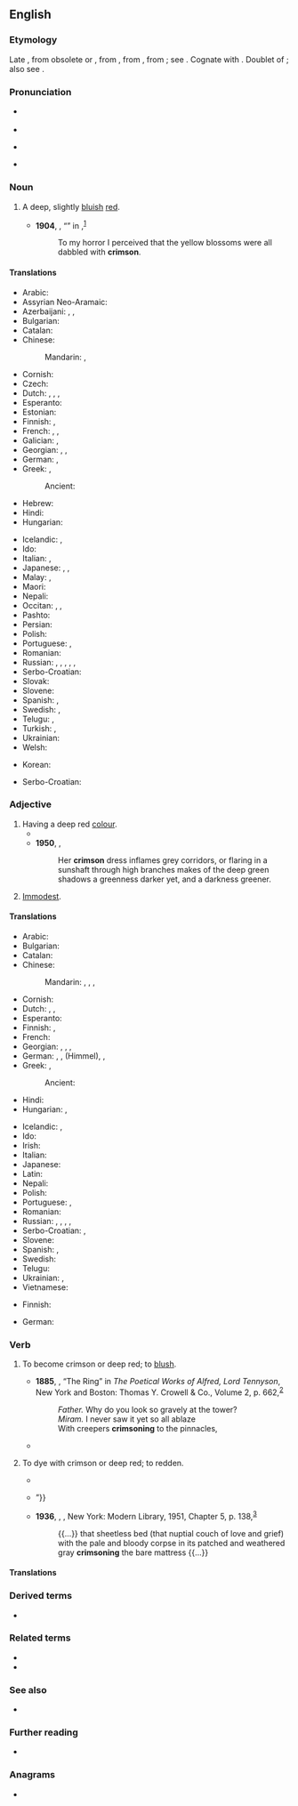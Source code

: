 ==English==
{{wikipedia}}

===Etymology===
{{PIE word|en|kʷŕ̥mis}}
Late {{inh|en|enm|cremesyn}}, from obsolete {{der|en|fr|cramoisin}} or {{der|en|osp|cremesin}}, from {{der|en|ar|قِرْمِز}}, from {{der|en|fa|کرمست|tr=kirmist}}, from {{der|en|pal|-}}; see {{der|en|iir-pro|*kŕ̥miš}}. Cognate with {{cog|sa|कृमिज}}.  Doublet of {{m|en|kermes}}; also see {{m|en|carmine}}.

===Pronunciation===
* {{a|RP}} {{IPA|en|/ˈkɹɪmzən/}}
* {{audio|en|LL-Q1860 (eng)-Vealhurl-crimson.wav|Audio (RP)}}
* {{a|GenAm}} {{IPA|en|/ˈkɹɪmzən/|/ˈkɹɪmsən/}}
* {{rhymes|en|ɪmzən|ɪmsən|s=2}}

===Noun===
{{en-noun|~}}
{{projectlink|wikipedia}}

# A deep, slightly [[bluish]] [[red]].
#: {{color panel|DC143C}}
#* '''1904''', {{w|Arthur Conan Doyle}}, “{{w|The Adventure of the Priory School}}” in ''{{w|The Return of Sherlock Holmes}}'',<sup>[http://www.gutenberg.org/files/221/221-h/221-h.htm]</sup>
#*: To my horror I perceived that the yellow blossoms were all dabbled with '''crimson'''.

====Translations====
{{trans-top|deep, slightly bluish red}}
* Arabic: {{t|ar|قِرْمِز|m}}
* Assyrian Neo-Aramaic: {{t|aii|ܩܸܪܡܝܼܙܵܐ|m|tr=qirmīza}}
* Azerbaijani: {{t+|az|qönçə}}, {{t+|az|al}}, {{t|az|al-qırmızı}}
* Bulgarian: {{t|bg|пурпур|m}}
* Catalan: {{t+|ca|carmesí}}
* Chinese:
*: Mandarin: {{t+|cmn|艷紅色|sc=Hani}}, {{t+|cmn|艳红色|tr=yànhóngsè|sc=Hani}}
* Cornish: {{t|kw|kogh}}
* Czech: {{t+|cs|karmínový}}
* Dutch: {{t+|nl|karmijnrood|n}}, {{t+|nl|helrood|n}}, {{t+|nl|dieprood|n}}, {{t+|nl|karmozijn|n}}
* Esperanto: {{t|eo|karmezino}}
* Estonian: {{t|et|karmiinpunane}}
* Finnish: {{t|fi|verenpunainen}}, {{t|fi|karmiininpunainen}}
* French: {{t+|fr|cramoisi|m}}, {{t+|fr|carmin}}, {{t+|fr|pourpre}}
* Galician: {{t|gl|carmeso|m}}, {{t|gl|carmesín|m}}
* Georgian: {{t|ka|მეწამული}}, {{t+|ka|ალისფერი}}, {{t|ka|ჟოლოსფერი}}
* German: {{t+|de|Purpur|n}}, {{t|de|Purpurrot|n}}
* Greek: {{t+|el|βυσσινί|n}}, {{t|el|βαθύ κόκκινο|n}}
*: Ancient: {{t|grc|φοινός}}
* Hebrew: {{t+|he|אַרְגָּמָן|tr=argaman|sc=Hebr}}
* Hindi: {{t|hi|क़िरमिज़ी|m}}
* Hungarian: {{t+|hu|karmazsin}}
{{trans-mid}}
* Icelandic: {{t|is|fagurrauður}}, {{t|is|djúprauður}}
* Ido: {{t+|io|karmezino}}
* Italian: {{t+|it|cremisi}}, {{t+|it|granata}}
* Japanese: {{t|ja|深紅色|tr=しんくしょく, shinkushoku}}, {{t|ja|クリムゾン|tr=kurimuzon}}, {{t+|ja|紅色|tr=べにいろ, beniiro|sc=Jpan}}
* Malay: {{t|ms|kirmizi|}}, {{t|ms|merah tua|}}
* Maori: {{t|mi|pākurakura}}
* Nepali: {{t|ne|सिम्रिक}}
* Occitan: {{t|oc|carmin}}, {{t|oc|cremesin}}, {{t|oc|carmesin}}
* Pashto: {{t+|ps|ارغواني|tr=ar-ghwani }}
* Persian: {{t+|fa|زرشکی|tr=zereški}}
* Polish: {{t+|pl|karmazyn|m-in}}
* Portuguese: {{t+|pt|carmim}}, {{t+|pt|carmesim|m}}
* Romanian: {{t+|ro|carmin}}
* Russian: {{t+|ru|мали́новый}}, {{t+|ru|а́лый}}, {{t+|ru|пунцо́вый}}, {{t+|ru|багро́вый}}, {{t+|ru|багря́ный}}, {{t+|ru|пу́рпур|m}}
* Serbo-Croatian: {{t+|sh|grimizno|n}}
* Slovak: {{t|sk|karmínový|m}}
* Slovene: {{t|sl|škrlatna}}
* Spanish: {{t+|es|carmín|m}}, {{t+|es|carmesí|m}}
* Swedish: {{t+|sv|karmosinröd}}, {{t+|sv|karmosin}}
* Telugu: {{t+|te|రక్తిమ}}, {{t+|te|ఎర్రని}}
* Turkish: {{t+|tr|kırmızı}}, {{t+|tr|al}}
* Ukrainian: {{t+|uk|багря́нець|m}}
* Welsh: {{t+|cy|rhudd}}
{{trans-bottom}}

{{checktrans-top}}
* Korean: {{t-check|ko|심홍색|sc=Hang}}
{{trans-mid}}
* Serbo-Croatian: {{t-check|sh|гримизна боја|sc=Cyrl}}
{{trans-bottom}}

===Adjective===
{{en-adj}}

# Having a deep red [[color|colour]].
#* {{RQ:Chambers Younger Set|chapter=Afterglow|page=168|passage=Breezes blowing from beds of iris quickened her breath with their perfume; she saw the tufted lilacs sway in the wind, and the streamers of mauve-tinted wistaria swinging, all a-glisten with golden bees; she saw a '''crimson''' cardinal winging through the foliage, and amorous tanagers flashing like scarlet flames athwart the pines.}}
#* '''1950''', {{w|Mervyn Peake}}, ''{{w|Gormenghast (novel)|Gormenghast}}''
#*: Her '''crimson''' dress inflames grey corridors, or flaring in a sunshaft through high branches makes of the deep green shadows a greenness darker yet, and a darkness greener.
# [[immodest|Immodest]]. {{rfex|en}}

====Translations====
{{trans-top|having a deep red colour}}
* Arabic: {{t|ar|قِرْمِزِيّ|m}}
* Bulgarian: {{t+|bg|пурпурен}}
* Catalan: {{t+|ca|carmesí}}
* Chinese:
*: Mandarin: {{t+|cmn|艷紅色|sc=Hani}}, {{t+|cmn|艳红色|tr=yànhóngsè|sc=Hani}}, {{t|cmn|赤紅色|sc=Hani}}, {{t|cmn|赤红色|tr=chìhóngsè|sc=Hani}}
* Cornish: {{t|kw|kogh}}
* Dutch: {{t+|nl|karmijnrood}}, {{t+|nl|helrood}}, {{t+|nl|dieprood}}
* Esperanto: {{t|eo|karmezina}}
* Finnish: {{t|fi|verenpunainen}}, {{t|fi|karmiininpunainen}}
* French: {{t+|fr|cramoisi}}
* Georgian: {{t|ka|მეწამული}}, {{t+|ka|ალისფერი}}, {{t|ka|ჟოლოსფერი}}, {{t|ka|სისხლისფერი}}
* German: {{t+|de|purpurn}}, {{t+|de|purpurrot}}, {{t+|de|blutrot}} (Himmel), {{t+|de|dunkelrot}}, {{t|de|karmesinrot}}
* Greek: {{t+|el|βυσσινής|m}}, {{t+|el|βαθυκόκκινος|m}}
*: Ancient: {{t|grc|κόκκινος}}
* Hindi: {{t|hi|क़िरमिज़ी}}
* Hungarian: {{t+|hu|karmazsin}}, {{t+|hu|karmazsinvörös}}
{{trans-mid}}
* Icelandic: {{t|is|fagurrauður}}, {{t|is|djúprauður}}
* Ido: {{t+|io|karmezina}}
* Irish: {{t|ga|craorag}}
* Italian: {{t+|it|cremisi}}
* Japanese: {{t|ja|深紅色|tr=しんくしょくの, shinkushoku no|alt=深紅色の}}
* Latin: {{t+|la|coccineus}}
* Nepali: {{t|ne|सिम्रिक}}
* Polish: {{t+|pl|karmazynowy}}
* Portuguese: {{t+|pt|carmim}}, {{t+|pt|carmesim}}
* Romanian: {{t+|ro|carmin}}
* Russian: {{t+|ru|мали́новый}}, {{t+|ru|а́лый}}, {{t+|ru|пунцо́вый}}, {{t+|ru|багро́вый}}, {{t+|ru|багря́ный}}
* Serbo-Croatian: {{t+|sh|grimizan|m}}, {{t+|sh|grimizan|m}}
* Slovene: {{t+|sl|škrlaten}}
* Spanish: {{t+|es|carmín}}, {{t+|es|carmesí}}
* Swedish: {{t+|sv|karmosinröd}}
* Telugu: {{t+|te|ఎర్రని}}
* Ukrainian: {{t+|uk|багря́ний}}, {{t+|uk|багро́вий}}
* Vietnamese: {{t|vi|đỏ thắm}}
{{trans-bottom}}

{{trans-top|having loose modesty}}
* Finnish: {{t+|fi|kevytkenkäinen}}
{{trans-mid}}
* German: {{t|de|lose Sitten|f-p}}
{{trans-bottom}}

===Verb===
{{en-verb}}

# {{lb|en|intransitive}} To become crimson or deep red; to [[blush]].
#* '''1885''', {{w|Alfred, Lord Tennyson}}, “The Ring” in ''The Poetical Works of Alfred, Lord Tennyson'', New York and Boston: Thomas Y. Crowell & Co., Volume 2, p. 662,<sup>[https://catalog.hathitrust.org/Record/006663901]</sup>
#*: ''Father.'' Why do you look so gravely at the tower?
#*: ''Miram.'' I never saw it yet so all ablaze
#*: With creepers '''crimsoning''' to the pinnacles,
#* {{quote-text|en|year=1922|author={{w|James Joyce}}|title=[[w:Ulysses (novel)|Ulysses]]|chapter=13|passage=Gerty MacDowell bent down her head and '''crimsoned''' at the idea of Cissy saying an unladylike thing like that out loud she'd be ashamed of her life to say, flushing a deep rosy red, and Edy Boardman said she was sure the gentleman opposite heard what she said. But not a pin cared Ciss.}}
# {{lb|en|transitive}} To dye with crimson or deep red; to redden.
#* {{RQ:Shakespeare Julius Caesar|III|1|text=Here didst thou fall; and here thy hunters stand,<br>Sign’d in thy spoil, and '''crimson’d''' in thy lethe.}}
#* {{RQ:Austen Sense and Sensibility|28|page=153|url=http://www.gutenberg.org/files/21839/21839-h/21839-h.htm|text=Her face was '''crimsoned''' over, and she exclaimed, in a voice of the greatest emotion, “Good God! Willoughby, what is the meaning of this? {{...}}”}}
#* '''1936''', {{w|William Faulkner}}, ''{{w|Absalom, Absalom!}}'', New York: Modern Library, 1951, Chapter 5, p. 138,<sup>[https://archive.org/details/absalomabsalom00faul]</sup>
#*: {{...}} that sheetless bed (that nuptial couch of love and grief) with the pale and bloody corpse in its patched and weathered gray '''crimsoning''' the bare mattress {{...}}

====Translations====
{{trans-see|blush}}

===Derived terms===
* {{l|en|crimson lake}}

===Related terms===
* {{l|en|kermes}}
* {{l|en|carmine}}

===See also===
* {{list:reds/en}}

===Further reading===
* {{R:OED|crimson}}

===Anagrams===
* {{anagrams|en|a=cimnors|microns}}